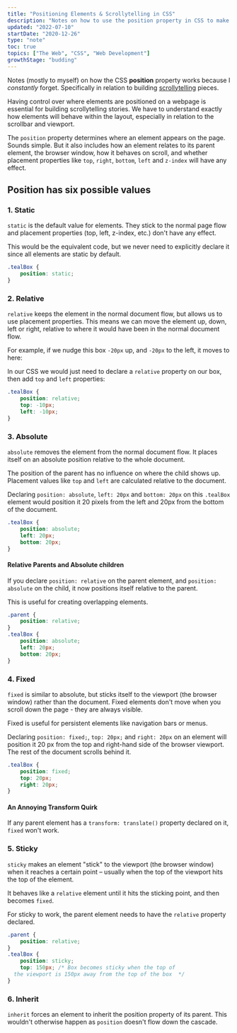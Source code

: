 ```yaml
---
title: "Positioning Elements & Scrollytelling in CSS"
description: "Notes on how to use the position property in CSS to make scrollytelling stories"
updated: "2022-07-10"
startDate: "2020-12-26"
type: "note"
toc: true
topics: ["The Web", "CSS", "Web Development"]
growthStage: "budding"
---
```




Notes (mostly to myself) on how the CSS <b>position</b> property works because I <i>constantly</i> forget. Specifically in relation to building [scrollytelling](https://medium.com/nightingale/from-storytelling-to-scrollytelling-a-short-introduction-and-beyond-fbda32066964) pieces.

Having control over where elements are positioned on a webpage is essential for building scrollytelling stories. We have to understand exactly how elements will behave within the layout, especially in relation to the scrollbar and viewport.

The `position` property determines where an element appears on the page. Sounds simple. But it also includes how an element relates to its parent element, the browser window, how it behaves on scroll, and whether placement properties like `top`, `right`, `bottom`, `left` and `z-index` will have any effect.

## Position has six possible values

### 1. Static

`static` is the default value for elements. They stick to the normal page flow and placement properties (top, left, z-index, etc.) don't have any effect.

<StaticCSSPosition />

This would be the equivalent code, but we never need to explicitly declare it since all elements are static by default.

```css
.tealBox {
	position: static;
}
```

<Spacer />

### 2. Relative

`relative` keeps the element in the normal document flow, but allows us to use placement properties. This means we can move the element up, down, left or right, relative to where it would have been in the normal document flow.

For example, if we nudge this box `-20px` up, and `-20px` to the left, it moves to here:

<RelativeCSSPosition />

<Spacer size="small" />

In our CSS we would just need to declare a `relative` property on our box, then add `top` and `left` properties:

```css
.tealBox {
	position: relative;
	top: -10px;
	left: -10px;
}
```

<Spacer />

### 3. Absolute

`absolute` removes the element from the normal document flow. It places itself on an absolute position relative to the whole document.

The position of the parent has no influence on where the child shows up. Placement values like `top` and `left` are calculated relative to the document.

Declaring `position: absolute`, `left: 20px` and `bottom: 20px` on this `.tealBox` element would position it 20 pixels from the left and 20px from the bottom of the document.

<AbsoluteCSSPosition />

```css
.tealBox {
	position: absolute;
	left: 20px;
	bottom: 20px;
}
```

<Spacer size="small" />

<SimpleCard alignLeft>

#### Relative Parents and Absolute children

If you declare `position: relative` on the parent element, and `position: absolute` on the child, it now positions itself relative to the parent.

This is useful for creating overlapping elements.

```css
.parent {
	position: relative;
}
.tealBox {
	position: absolute;
	left: 20px;
	bottom: 20px;
}
```

</SimpleCard>

<Spacer />

### 4. Fixed

`fixed` is similar to absolute, but sticks itself to the viewport (the browser window) rather than the document. Fixed elements don't move when you scroll down the page - they are always visible.

Fixed is useful for persistent elements like navigation bars or menus.

Declaring `position: fixed;`, `top: 20px;` and `right: 20px` on an element will position it 20 px from the top and right-hand side of the browser viewport. The rest of the document scrolls behind it.

<FixedCSSPosition />

```css
.tealBox {
	position: fixed;
	top: 20px;
	right: 20px;
}
```

<Alert>

#### An Annoying Transform Quirk

If any parent element has a `transform: translate()` property declared on it, `fixed` won't work.

</Alert>

### 5. Sticky

`sticky` makes an element "stick" to the viewport (the browser window) when it reaches a certain point – usually when the top of the viewport hits the top of the element.

It behaves like a `relative` element until it hits the sticking point, and then becomes `fixed`.

<StickyPosition />

For sticky to work, the parent element needs to have the `relative` property declared.

```css
.parent {
	position: relative;
}
.tealBox {
	position: sticky;
	top: 150px; /* Box becomes sticky when the top of
  the viewport is 150px away from the top of the box  */
}
```

<Spacer />

### 6. Inherit

`inherit` forces an element to inherit the position property of its parent. This wouldn't otherwise happen as `position` doesn't flow down the cascade.

<References>
	<ReferencesLink
		title="Position: CSS Tricks Almanac"
		href="https://css-tricks.com/almanac/properties/p/position/"
		author="Chris Coyier"
	/>
	<ReferencesLink
		title="Advanced Positioning Tutorial"
		href="https://www.internetingishard.com/html-and-css/advanced-positioning/"
		author="Internetting is Hard"
	/>
	<ReferencesLink
		title="Easier Scrollytelling with Position Sticky"
		href="https://pudding.cool/process/scrollytelling-sticky/"
		author="The Pudding"
	/>
</References>
